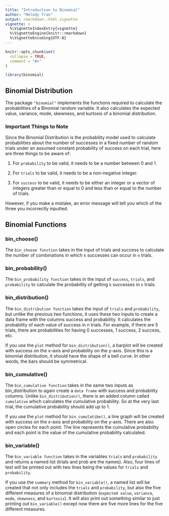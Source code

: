 ```yaml
---
title: "Introduction to Binomial"
author: "Melody Tran"
output: rmarkdown::html_vignette
vignette: >
  %\VignetteIndexEntry{vignette}
  %\VignetteEngine{knitr::rmarkdown}
  %\VignetteEncoding{UTF-8}
---
```


```r
knitr::opts_chunk$set(
  collapse = TRUE,
  comment = "#>"
)
```

```r
library(binomial)
```
## Binomial Distribution

The package `"binomial"` implements the functions required to calculate the probabilities of a Binomial random variable. It also calculates the expected value, variance, mode, skewness, and kurtosis of a binomial distribution.


### Important Things to Note

Since the Binomial Distribution is the probability model used to calculate probabilities about the number of successes in a fixed number of random trials under an assumed constant probability of success on each trial, here are three things to be aware of: 

1. For `probability` to be valid, it needs to be a number between 0 and 1. 

2. For `trials` to be valid, it needs to be a non-negative integer.

3. For `success` to be valid, it needs to be either an integer or a vector of integers greater than or equal to 0 and less than or equal to the number of trials.

However, if you make a mistake, an error message will tell you which of the three you incorrectly inputted. 

## Binomial Functions

### bin_choose()

The `bin_choose function` takes in the input of trials and success to calculate the number of combinations in which `k` successes can occur in `n` trials.


### bin_probability()

The `bin_probability function` takes in the input of `success`, `trials`, and `probability` to calculate the probability of getting `k` successes in `n` trials. 


### bin_distribution()

The `bin_distribution function` takes the input of `trials` and `probability`, but unlike the previous two functions, it uses these two inputs to create a data frame with the columns success and probability. It calculates the probability of each value of success in n trials. For example, if there are 5 trials, there are probabilities for having 0 successes, 1 success, 2 success, etc.

If you use the `plot` method for `bin_distribution()`, a barplot will be created with success on the x-axis and probability on the y-axis. Since this is a binomial distribution, it should have the shape of a bell curve. In other words, the bars should be symmetrical. 


### bin_cumulative()

The `bin_cumulative function` takes in the same two inputs as bin_distribution to again create a `data frame` with success and probability columns. Unlike `bin_distribution()`, there is an added column called `cumulative` which calculates the cumulative probability. So at the very last trial, the cumulative probability should add up to 1. 

If you use the `plot` method for `bin_cumulatibe()`, a line graph will be created with success on the x-axis and probability on the y-axis. There are also open circles for each point. The line represents the cumulative probability and each point is the value of the cumulative probability calculated.

### bin_variable()

The `bin_variable function` takes in the variables `trials` and `probability` and returns a named list (trials and prob are the names). Also, four lines of text will be printed out with two lines being the values for `trials` and `probability`.

If you use the `summary` method for `bin_variable()`, a named list will be created that not only includes the `trials` and `probability`, but also the five different measures of a binomial distribution (`expected value`, `variance`, `mode`, `skewness`, and `kurtosis`). It will also print out something similar to just printing out `bin_variable()` except now there are five more lines for the five different measures.

